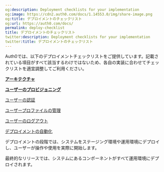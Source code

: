 ```yaml
---
og:description: Deployment checklists for your implementation
og:image: https://cdn2.auth0.com/docs/1.14553.0/img/share-image.png
og:title: デプロイメントのチェックリスト
og:url: https://auth0.com/docs/
permalink: deploy-checklist
title: デプロイメントのチェックリスト
twitter:description: Deployment checklists for your implementation
twitter:title: デプロイメントのチェックリスト
---
```


Auth0では、以下のデプロイメントチェックリストをご提供しています。記載されている項目がすべて該当するわけではないため、各自の実装に合わせてチェックリストを適宜調整してご利用ください。

****[**アーキテクチャ**](https://auth0.com/docs/get-started/architecture-scenarios)****



****[**ユーザーのプロビジョニング**](https://auth0.com/docs/manage-users)****



[ユーザーの認証](https://auth0.com/docs/get-started/identity-fundamentals/authentication-and-authorization)



[ユーザープロファイルの管理](https://auth0.com/docs/manage-users/user-accounts/user-profiles)



[ユーザーのログアウト](https://auth0.com/docs/authenticate/login/logout)



[デプロイメントの自動化](https://marketplace.auth0.com/integrations/github-actions)



デプロイメントの段階では、システムをステージング環境や運用環境にデプロイし、ユーザーが操作や使用を実際に開始します。

最終的なリリースでは、システムにあるコンポーネントがすべて運用環境にデプロイされます。